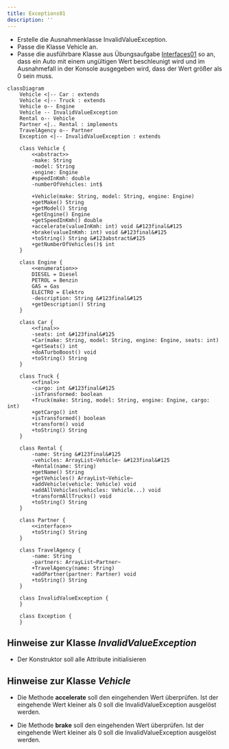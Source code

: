 ```yaml
---
title: Exceptions01
description: ''
---
```



- Erstelle die Ausnahmenklasse InvalidValueException.
- Passe die Klasse Vehicle an.
- Passe die ausführbare Klasse aus Übungsaufgabe
  [Interfaces01](../interfaces/interfaces01) so an, dass ein Auto mit einem
  ungültigen Wert beschleunigt wird und im Ausnahmefall in der Konsole
  ausgegeben wird, dass der Wert größer als 0 sein muss.

```mermaid
classDiagram
    Vehicle <|-- Car : extends
    Vehicle <|-- Truck : extends
    Vehicle o-- Engine
    Vehicle -- InvalidValueException
    Rental o-- Vehicle
    Partner <|.. Rental : implements
    TravelAgency o-- Partner
    Exception <|-- InvalidValueException : extends

    class Vehicle {
        <<abstract>>
        -make: String
        -model: String
        -engine: Engine
        #speedInKmh: double
        -numberOfVehicles: int$

        +Vehicle(make: String, model: String, engine: Engine)
        +getMake() String
        +getModel() String
        +getEngine() Engine
        +getSpeedInKmh() double
        +accelerate(valueInKmh: int) void &#123final&#125
        +brake(valueInKmh: int) void &#123final&#125
        +toString() String &#123abstract&#125
        +getNumberOfVehicles()$ int
    }

    class Engine {
        <<enumeration>>
        DIESEL = Diesel
        PETROL = Benzin
        GAS = Gas
        ELECTRO = Elektro
        -description: String &#123final&#125
        +getDescription() String
    }

    class Car {
        <<final>>
        -seats: int &#123final&#125
        +Car(make: String, model: String, engine: Engine, seats: int)
        +getSeats() int
        +doATurboBoost() void
        +toString() String
    }

    class Truck {
        <<final>>
        -cargo: int &#123final&#125
        -isTransformed: boolean
        +Truck(make: String, model: String, engine: Engine, cargo: int)
        +getCargo() int
        +isTransformed() boolean
        +transform() void
        +toString() String
    }

    class Rental {
        -name: String &#123final&#125
        -vehicles: ArrayList~Vehicle~ &#123final&#125
        +Rental(name: String)
        +getName() String
        +getVehicles() ArrayList~Vehicle~
        +addVehicle(vehicle: Vehicle) void
        +addAllVehicles(vehicles: Vehicle...) void
        +transformAllTrucks() void
        +toString() String
    }

    class Partner {
        <<interface>>
        +toString() String
    }

    class TravelAgency {
        -name: String
        -partners: ArrayList~Partner~
        +TravelAgency(name: String)
        +addPartner(partner: Partner) void
        +toString() String
    }

    class InvalidValueException {
    }

    class Exception {
    }
```

## Hinweise zur Klasse _InvalidValueException_

- Der Konstruktor soll alle Attribute initialisieren

## Hinweise zur Klasse _Vehicle_

- Die Methode **accelerate** soll den eingehenden Wert überprüfen. Ist der
  eingehende Wert kleiner als 0 soll die InvalidValueException ausgelöst werden.

- Die Methode **brake** soll den eingehenden Wert überprüfen. Ist der eingehende
  Wert kleiner als 0 soll die InvalidValueException ausgelöst werden.

<Exercise pullRequest="49" branchSuffix="exceptions/01" />
